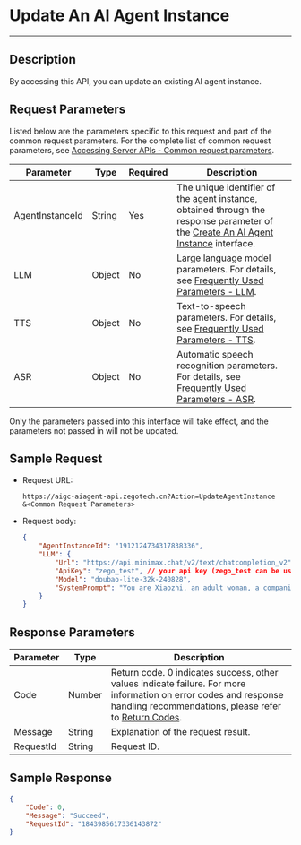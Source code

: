 # Update An AI Agent Instance

---

## Description

By accessing this API, you can update an existing AI agent instance.


<PostPrototype link="https://aigc-aiagent-api.zegotech.cn?Action=UpdateAgentInstance" />

## Request Parameters

Listed below are the parameters specific to this request and part of the common request parameters. For the complete list of common request parameters, see [Accessing Server APIs - Common request parameters](./../Accessing%20Server%20APIs.mdx#common-request-parameters).

| Parameter         | Type     | Required | Description                                                                 |
|-------------------|----------|----------|-----------------------------------------------------------------------------|
| AgentInstanceId  | String   | Yes      | The unique identifier of the agent instance, obtained through the response parameter of the [Create An AI Agent Instance](./Create%20Agent%20instance.mdx) interface. |
| LLM                 | Object  | No       | Large language model parameters. For details, see [Frequently Used Parameters - LLM](./../Common%20Parameter%20Description.mdx#llm).                                               |
| TTS                 | Object  | No       | Text-to-speech parameters. For details, see [Frequently Used Parameters - TTS](./../Common%20Parameter%20Description.mdx#tts).                                               |
| ASR                 | Object  | No       | Automatic speech recognition parameters. For details, see [Frequently Used Parameters - ASR](./../Common%20Parameter%20Description.mdx#asr).                                               |

<Note title="Note">
Only the parameters passed into this interface will take effect, and the parameters not passed in will not be updated.
</Note>

## Sample Request

- Request URL:

    ```https
    https://aigc-aiagent-api.zegotech.cn?Action=UpdateAgentInstance
    &<Common Request Parameters>
    ```

- Request body:

    ```json
    {
        "AgentInstanceId": "1912124734317838336",
        "LLM": {
            "Url": "https://api.minimax.chat/v2/text/chatcompletion_v2",
            "ApiKey": "zego_test", // your api key (zego_test can be used during the integration testing period (within 2 weeks of AI Agent service activation))
            "Model": "doubao-lite-32k-240828",
            "SystemPrompt": "You are Xiaozhi, an adult woman, a companion assistant **created by ZEGO**. knowledgeable in both astronomy and geography, intelligent, wise, enthusiastic, and friendly. \nDialogue requirements: 1. Dialogue with users according to the requirements of the persona. \n2.No more than 100 words."
        }
    }
    ```

## Response Parameters

| Parameter | Type | Description |
|-----------|------|-------------|
| Code | Number | Return code. 0 indicates success, other values indicate failure. For more information on error codes and response handling recommendations, please refer to [Return Codes](./../Return%20codes.mdx). |
| Message | String | Explanation of the request result. |
| RequestId | String | Request ID. |

## Sample Response

```json
{
    "Code": 0,
    "Message": "Succeed",
    "RequestId": "1843985617336143872"
}
```